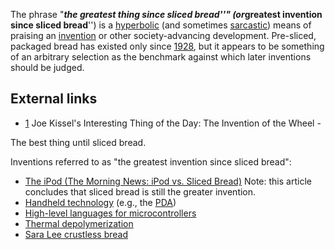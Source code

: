 The phrase "'''''the greatest thing since sliced bread'''''" (or '''''greatest invention since sliced bread''''') is a [[hyperbolic]] (and sometimes [[sarcastic]]) means of praising an [[invention]] or other society-advancing development. Pre-sliced, packaged bread has existed only since [[1928]], but it appears to be something of an arbitrary selection as the benchmark against which later inventions should be judged.

{{stub}}

==External links==
*[http://itotd.com/index.alt?ArticleID=414] Joe Kissel's Interesting Thing of the Day: The Invention of the Wheel -
The best thing until sliced bread.

Inventions referred to as "the greatest invention since sliced bread":
*[http://www.themorningnews.org/archives/reviews/ipod_vs_sliced_bread.php The iPod (The Morning News:  iPod vs. Sliced Bread)] Note: this article concludes that sliced bread is still the greater invention.
*[http://www.eaa-knowledge.com/ojni/ni/dm/51/handheld_technology.htm Handheld technology]  (e.g., the [[PDA]])
*[http://www.dtweed.com/circuitcellar/caj00019.htm High-level languages for microcontrollers]
*[http://www.kantor.com/usatoday/thermal_depolymerization.shtml Thermal depolymerization] 
*[http://www.offkilter.org/may152002.html Sara Lee crustless bread]